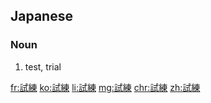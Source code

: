 ==Japanese==
{{ja-kanjitab|し|れん|yomi=on}}

===Noun===
{{ja-noun|しれん}}

# test, trial

[[fr:試練]]
[[ko:試練]]
[[li:試練]]
[[mg:試練]]
[[chr:試練]]
[[zh:試練]]